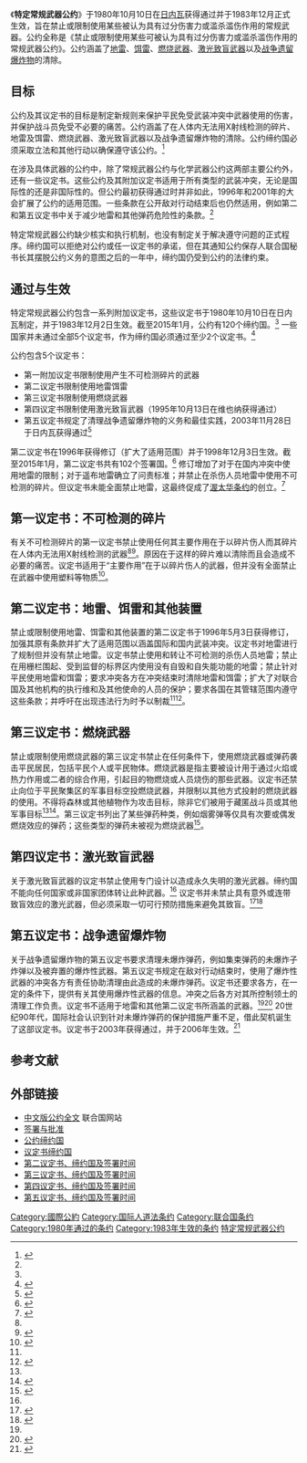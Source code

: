 {{Infobox Treaty
| name  = 特定常规武器公约
| long_name = 禁止或限制使用某些可被认为具有过分伤害力或滥杀滥伤作用的常规武器公约
| image               =
| image_width         =
| caption             =
| type                =
| date_drafted        = 1979年9月10-28日以及1980年9月15日至10月10日
| date_signed         = 1981年4月10日
| location_signed     = 
| date_sealed         =
| date_effective      = 1983年12月2日
| condition_effective =20
| date_expiration     =
| signatories         = 50
| parties             = 120<ref name="disarmament.un.org">{{Cite web |url=http://disarmament.un.org/treaties/t/ccwc |title=United Nations Office for Disarmament Affairs: ''Convention on Prohibitions or Restrictions on the Use of Certain Conventional Weapons which may be deemed to be Excessively Injurious or to have Indiscriminate Effects: Status of the Treaty'' |access-date=2015-04-23 |archive-date=2020-07-24 |archive-url=https://web.archive.org/web/20200724181223/http://disarmament.un.org/treaties/t/ccwc |dead-url=no }}</ref><br /><small>{{le|完整名单|List of parties to the Convention on Certain Conventional Weapons}}</small>
| depositor           = [[联合国秘书长|联合国秘书长]]
| language            =
| languages           = 阿拉伯语、汉语、英语、法语、俄语和西班牙语
| website             =
| wikisource          =
}}
{{Wikisource}}

《'''特定常规武器公约'''》于1980年10月10日在[[日内瓦|日内瓦]]获得通过并于1983年12月正式生效，旨在禁止或限制使用某些被认为具有过分伤害力或滥杀滥伤作用的常规武器。公约全称是《禁止或限制使用某些可被认为具有过分伤害力或滥杀滥伤作用的常规武器公约》。公约涵盖了[[地雷|地雷]]、[[饵雷|饵雷]]、[[燃烧武器|燃烧武器]]、[[激光致盲武器|激光致盲武器]]以及[[战争遗留爆炸物|战争遗留爆炸物]]的清除。

==目标==
公约及其议定书的目标是制定新规则来保护平民免受武装冲突中武器使用的伤害，并保护战斗员免受不必要的痛苦。公约涵盖了在人体内无法用X射线检测的碎片、地雷及饵雷、燃烧武器、激光致盲武器以及战争遗留爆炸物的清除。公约缔约国必须采取立法和其他行动以确保遵守该公约。<ref name="ICRC1980Factsheet">{{cite web | url=https://www.icrc.org/chi/resources/documents/legal-fact-sheet/6xlazm.htm | title=1980年《关于某些常规武器的公约》 | publisher=红十字国际委员会 | date=March 2004 | accessdate=4 January 2015 | archive-date=2015-07-03 | archive-url=https://web.archive.org/web/20150703043700/http://www.icrc.org/chi/resources/documents/legal-fact-sheet/6xlazm.htm | dead-url=no }}</ref>

在涉及具体武器的公约中，除了常规武器公约与化学武器公约这两部主要公约外，还有一些议定书。这些公约及其附加议定书适用于所有类型的武装冲突，无论是国际性的还是非国际性的。但公约最初获得通过时并非如此，1996年和2001年的大会扩展了公约的适用范围。一些条款在公开敌对行动结束后也仍然适用，例如第二和第五议定书中关于减少地雷和其他弹药危险性的条款。<ref name="ICRC1980Factsheet"/>

特定常规武器公约缺少核实和执行机制，也没有制定关于解决遵守问题的正式程序。缔约国可以拒绝对公约或任一议定书的承诺，但在其通知公约保存人联合国秘书长其摆脱公约义务的意图之后的一年中，缔约国仍受到公约的法律约束。

==通过与生效==
特定常规武器公约包含一系列附加议定书，这些议定书于1980年10月10日在日内瓦制定，并于1983年12月2日生效。截至2015年1月，公约有120个缔约国。<ref name="disarmament.un.org"/> 一些国家并未通过全部5个议定书，作为缔约国必须通过至少2个议定书。<ref name="ICRC Ratification kit">{{cite web | url=https://www.icrc.org/en/document/1980-convention-certain-conventional-weapons-and-its-protocols-ratification-kit#.VKkgXWSG-rY | title=1980 Convention on Certain Conventional Weapons and its Protocols -Ratification kit | publisher=红十字国际委员会 | date=31 March 2004 | accessdate=4 January 2015 | archive-date=2020-11-29 | archive-url=https://web.archive.org/web/20201129015325/https://www.icrc.org/en/document/1980-convention-certain-conventional-weapons-and-its-protocols-ratification-kit#.VKkgXWSG-rY | dead-url=no }}</ref>

公约包含5个议定书：
*第一附加议定书限制使用产生不可检测碎片的武器
*第二议定书限制使用地雷饵雷
*第三议定书限制使用燃烧武器
*第四议定书限制使用激光致盲武器（1995年10月13日在维也纳获得通过）
*第五议定书规定了清理战争遗留爆炸物的义务和最佳实践，2003年11月28日于日内瓦获得通过<ref>{{Cite web |url=http://www.parliament.the-stationery-office.co.uk/pa/ld200304/ldhansrd/vo040105/text/40105w03.htm#40105w03_sbhd2 |title=存档副本 |accessdate=2015-04-23 |archive-date=2016-03-03 |archive-url=https://web.archive.org/web/20160303191051/http://www.parliament.the-stationery-office.co.uk/pa/ld200304/ldhansrd/vo040105/text/40105w03.htm#40105w03_sbhd2 |dead-url=no }}</ref>

第二议定书在1996年获得修订（扩大了适用范围）并于1998年12月3日生效。截至2015年1月，第二议定书共有102个签署国。<ref>{{Cite web |url=https://treaties.un.org/pages/ViewDetails.aspx?src=TREATY&mtdsg_no=XXVI-2-b&chapter=26&lang=en |title=United Nations Treaty Collection |access-date=2015-04-23 |archive-date=2021-02-02 |archive-url=https://web.archive.org/web/20210202114002/https://treaties.un.org/Pages/ViewDetails.aspx?src=TREATY&mtdsg_no=XXVI-2-b&chapter=26&lang=en |dead-url=no }}</ref> 修订增加了对于在国内冲突中使用地雷的限制；对于遥布地雷确立了问责标准；并禁止在杀伤人员地雷中使用不可检测的碎片。但议定书未能全面禁止地雷，这最终促成了[[渥太华条约|渥太华条约]]的创立。<ref name="Mathews2001">{{cite journal | url=https://www.icrc.org/eng/resources/documents/article/other/57jrll.htm | title=The 1980 Convention on Certain Conventional Weapons: A useful framework despite earlier disappointments | author=Mathews, Robert J. | journal=红十字国际评论 | date=December 2001 | issue=844 | access-date=2015-04-23 | archive-date=2013-04-07 | archive-url=https://web.archive.org/web/20130407205632/http://www.icrc.org/eng/resources/documents/article/other/57jrll.htm | dead-url=no }}</ref>

==第一议定书：不可检测的碎片==
有关不可检测碎片的第一议定书禁止使用任何其主要作用在于以碎片伤人而其碎片在人体内无法用X射线检测的武器<ref name="ICRC1980Factsheet"/><ref name="Prot1">{{cite web | url=http://disarmament.un.org/treaties/t/ccwc_p1/text | title=Protocol I to the Convention on Prohibitions or Restrictions on the Use of Certain Conventional Weapons which may be deemed to be Excessively Injurious or to have Indiscriminate Effects | publisher=联合国裁军事务厅 | accessdate=11 January 2015 | archive-date=2019-12-31 | archive-url=https://web.archive.org/web/20191231154820/http://disarmament.un.org/treaties/t/ccwc_p1/text | dead-url=no }}</ref>。原因在于这样的碎片难以清除而且会造成不必要的痛苦。议定书适用于“主要作用”在于以碎片伤人的武器，但并没有全面禁止在武器中使用塑料等物质<ref name="ICRC P1">{{cite web | url=https://www.icrc.org/customary-ihl/eng/docs/v1_rul_rule79 | title=Rule 79. Weapons Primarily Injuring by Non-Detectable Fragments | publisher=International Committee of the Red Cross | accessdate=11 January 2015 | archive-date=2016-03-04 | archive-url=https://web.archive.org/web/20160304060001/https://www.icrc.org/customary-ihl/eng/docs/v1_rul_rule79 | dead-url=no }}</ref>。

==第二议定书：地雷、饵雷和其他装置==
禁止或限制使用地雷、饵雷和其他装置的第二议定书于1996年5月3日获得修订，加强其原有条款并扩大了适用范围以涵盖国际和国内武装冲突。议定书对地雷进行了规制但并没有禁止地雷。议定书禁止使用和转让不可检测的杀伤人员地雷；禁止在用栅栏围起、受到监督的标界区内使用没有自毁和自失能功能的地雷；禁止针对平民使用地雷和饵雷；要求冲突各方在冲突结束时清除地雷和饵雷；扩大了对联合国及其他机构的执行维和及其他使命的人员的保护；要求各国在其管辖范围内遵守这些条款；并呼吁在出现违法行为时予以制裁<ref name="ICRC1980Factsheet"/><ref name="Prot2">{{cite web | url=http://daccess-ods.un.org/access.nsf/Get?OpenAgent&DS=CCW/CONF.I/14&Lang=C | title=1996年《禁止或限制使用地雷、诱杀装置和其他装置的修正议定书》 | publisher=联合国裁军事务厅 | accessdate=11 January 2015}}</ref>。

==第三议定书：燃烧武器==
禁止或限制使用燃烧武器的第三议定书禁止在任何条件下，使用燃烧武器或弹药袭击平民居民，包括平民个人或平民物体。燃烧武器是指主要被设计用于通过火焰或热力作用或二者的综合作用，引起目的物燃烧或人员烧伤的那些武器。议定书还禁止向位于平民聚集区的军事目标空投燃烧武器，并限制以其他方式投射的燃烧武器的使用。不得将森林或其他植物作为攻击目标，除非它们被用于藏匿战斗员或其他军事目标<ref name="ICRC1980Factsheet"/><ref name="ICRC P3">{{cite web | url=https://www.icrc.org/customary-ihl/eng/docs/v1_rul_rule84 | title=Rule 84. The Protection of Civilians and Civilian Objects from the Effects of Incendiary Weapons | publisher=红十字国际委员会 | accessdate=11 January 2015 | archive-date=2016-03-04 | archive-url=https://web.archive.org/web/20160304065955/https://www.icrc.org/customary-ihl/eng/docs/v1_rul_rule84 | dead-url=no }}</ref>。第三议定书列出了某些弹药种类，例如烟雾弹等仅具有次要或偶发燃烧效应的弹药；这些类型的弹药未被视为燃烧武器<ref name="Prot 3">{{cite web | url=https://www.icrc.org/chi/resources/documents/misc/conventional-weapons-pro3.htm | title=禁止或限制使用燃烧武器议定书 | publisher=红十字国际委员会 | accessdate=2015年4月23日 | archive-date=2017年1月24日 | archive-url=https://web.archive.org/web/20170124222441/http://www.icrc.org/chi/resources/documents/misc/conventional-weapons-pro3.htm | dead-url=no }}</ref>。

== 第四议定书：激光致盲武器 ==
关于激光致盲武器的议定书禁止使用专门设计以造成永久失明的激光武器。缔约国不能向任何国家或非国家团体转让此种武器。<ref name="ICRC1980Factsheet"/> 议定书并未禁止具有意外或连带致盲效应的激光武器，但必须采取一切可行预防措施来避免其致盲。<ref name="Prot 4">{{cite web | url=http://disarmament.un.org/treaties/t/ccwc_p4/text | title=Additional Protocol to the Convention on Prohibitions or Restrictions on the Use of Certain Conventional Weapons which may be deemed to be Excessively Injurious or to have Indiscriminate Effects (Protocol IV, entitled Protocol on Blinding Laser Weapons) | publisher=联合国裁军事务厅 | accessdate=11 January 2015 | archive-date=2020-11-21 | archive-url=https://web.archive.org/web/20201121023246/http://disarmament.un.org/treaties/t/ccwc_p4/text | dead-url=no }}</ref><ref name="WLE P3">{{cite web | url=http://www.weaponslaw.org/treaties/1995-protocol-on-blinding-laser-weapons | title=1995 Protocol on Blinding Laser Weapons | publisher=Geneva Academy | work=Weapons Law Encyclopedia | date=23 June 2014 | accessdate=11 January 2015 | archive-date=2015-07-01 | archive-url=https://web.archive.org/web/20150701182735/http://www.weaponslaw.org/treaties/1995-protocol-on-blinding-laser-weapons | dead-url=no }}</ref>

==第五议定书：战争遗留爆炸物==
关于战争遗留爆炸物的第五议定书要求清理未爆炸弹药，例如集束弹药的未爆炸子炸弹以及被弃置的爆炸性武器。第五议定书规定在敌对行动结束时，使用了爆炸性武器的冲突各方有责任协助清理由此造成的未爆炸弹药。议定书还要求各方，在一定的条件下，提供有关其使用爆炸性武器的信息。冲突之后各方对其所控制领土的清理工作负责。议定书不适用于地雷和其他第二议定书所涵盖的武器。<ref name="ICRC1980Factsheet"/><ref name="Prot 5">{{cite web | url=http://disarmament.un.org/treaties/t/ccwc_p5/text | title=Protocol on Explosive Remnants of War to the Convention on Prohibitions or Restrictions on the Use of Certain Conventional Weapons which may be deemed to be Excessively Injurious or to have Indiscriminate Effects (Protocol V) | publisher=联合国裁军事务厅 | accessdate=11 January 2015 | archive-date=2019-05-01 | archive-url=https://web.archive.org/web/20190501223658/http://disarmament.un.org/treaties/t/ccwc_p5/text | dead-url=no }}</ref> 20世纪90年代，国际社会认识到针对未爆炸弹药的保护措施严重不足，借此契机诞生了这部议定书。议定书于2003年获得通过，并于2006年生效。<ref name="ICRC P5">{{cite web | url=https://www.icrc.org/applic/ihl/ihl.nsf/Treaty.xsp?documentId=22EFA0C23F4AAC69C1256E280052A81F&action=openDocument | title=Protocol on Explosive Remnants of War (Protocol V to the 1980 CCW Convention), 28 November 2003 | publisher=红十字国际委员会 | accessdate=11 January 2015 | archive-date=2016-03-04 | archive-url=https://web.archive.org/web/20160304060216/https://www.icrc.org/applic/ihl/ihl.nsf/Treaty.xsp?documentId=22EFA0C23F4AAC69C1256E280052A81F&action=openDocument | dead-url=no }}</ref>

== 参考文献 ==
{{Reflist|2}}

== 外部链接 ==
* [http://www.un.org/chinese/peace/disarmament/t9.htm 中文版公约全文] {{Wayback|url=http://www.un.org/chinese/peace/disarmament/t9.htm |date=20190613095533 }} 联合国网站
* [http://treaties.un.org/pages/ViewDetails.aspx?src=TREATY&mtdsg_no=XXVI-2&chapter=26&lang=en 签署与批准] {{Wayback|url=http://treaties.un.org/pages/ViewDetails.aspx?src=TREATY&mtdsg_no=XXVI-2&chapter=26&lang=en |date=20100717100420 }} 
* [http://www.icrc.org/ihl.nsf/WebSign?ReadForm&id=500&ps=P 公约缔约国] {{Wayback|url=http://www.icrc.org/ihl.nsf/WebSign?ReadForm&id=500&ps=P |date=20130124024526 }}
* [http://www.unog.ch/80256EE600585943/(httpPages)/3CE7CFC0AA4A7548C12571C00039CB0C?OpenDocument 议定书缔约国] {{Wayback|url=http://www.unog.ch/80256EE600585943/(httpPages)/3CE7CFC0AA4A7548C12571C00039CB0C?OpenDocument |date=20201206130758 }}
* [https://treaties.un.org/Pages/ViewDetails.aspx?src=IND&mtdsg_no=XXVI-2-b&chapter=26&clang=_en 第二议定书、缔约国及签署时间]
* [https://treaties.unoda.org/t/ccwc_p3 第三议定书、缔约国及签署时间]
* [https://treaties.un.org/Pages/ViewDetails.aspx?src=TREATY&mtdsg_no=XXVI-2-a&chapter=26&clang=_en 第四议定书、缔约国及签署时间]
* [https://treaties.un.org/Pages/ViewDetails.aspx?src=IND&mtdsg_no=XXVI-2-d&chapter=26&clang=_en 第五议定书、缔约国及签署时间]

{{DEFAULTSORT:Certain Conventional Weapons Convention}}
[[Category:國際公約|Category:國際公約]]
[[Category:国际人道法条约|Category:国际人道法条约]]
[[Category:联合国条约|Category:联合国条约]]
[[Category:1980年通过的条约|Category:1980年通过的条约]]
[[Category:1983年生效的条约|Category:1983年生效的条约]]
[[Category:特定常规武器公约|]]